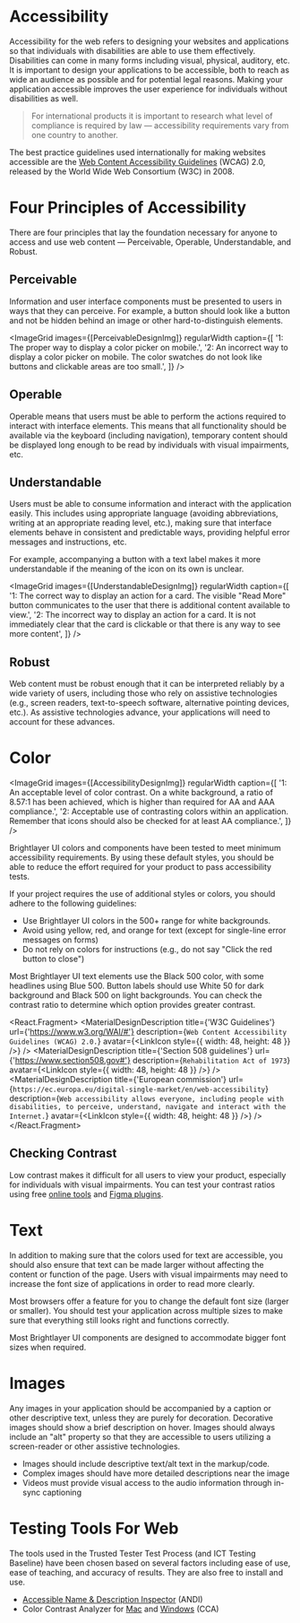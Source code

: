 
<!-- KEYWORDS: accessibility design styles compliance w3c  -->

# Accessibility

Accessibility for the web refers to designing your websites and applications so that individuals with disabilities are able to use them effectively. Disabilities can come in many forms including visual, physical, auditory, etc. It is important to design your applications to be accessible, both to reach as wide an audience as possible and for potential legal reasons. Making your application accessible improves the user experience for individuals without disabilities as well.

> For international products it is important to research what level of compliance is required by law — accessibility requirements vary from one country to another.

The best practice guidelines used internationally for making websites accessible are the [Web Content Accessibility Guidelines](https://www.w3.org/TR/WCAG20/) (WCAG) 2.0, released by the World Wide Web Consortium (W3C) in 2008.

<Divider />

# Four Principles of Accessibility

There are four principles that lay the foundation necessary for anyone to access and use web content — Perceivable, Operable, Understandable, and Robust.

## Perceivable

Information and user interface components must be presented to users in ways that they can perceive. For example, a button should look like a button and not be hidden behind an image or other hard-to-distinguish elements.

<ImageGrid
    images={[PerceivableDesignImg]}
    regularWidth
    caption={[
        '1: The proper way to display a color picker on mobile.',
        '2: An incorrect way to display a color picker on mobile. The color swatches do not look like buttons and clickable areas are too small.',
    ]}
/>

## Operable

Operable means that users must be able to perform the actions required to interact with interface elements. This means that all functionality should be available via the keyboard (including navigation), temporary content should be displayed long enough to be read by individuals with visual impairments, etc.

## Understandable

Users must be able to consume information and interact with the application easily. This includes using appropriate language (avoiding abbreviations, writing at an appropriate reading level, etc.), making sure that interface elements behave in consistent and predictable ways, providing helpful error messages and instructions, etc.

For example, accompanying a button with a text label makes it more understandable if the meaning of the icon on its own is unclear.

<ImageGrid
    images={[UnderstandableDesignImg]}
    regularWidth
    caption={[
        '1: The correct way to display an action for a card. The visible "Read More" button communicates to the user that there is additional content available to view.',
        '2: The incorrect way to display an action for a card. It is not immediately clear that the card is clickable or that there is any way to see more content',
    ]}
/>

## Robust

Web content must be robust enough that it can be interpreted reliably by a wide variety of users, including those who rely on assistive technologies (e.g., screen readers, text-to-speech software, alternative pointing devices, etc.). As assistive technologies advance, your applications will need to account for these advances.

<Divider />

# Color

<ImageGrid
    images={[AccessibilityDesignImg]}
    regularWidth
    caption={[
        '1: An acceptable level of color contrast. On a white background, a ratio of 8.57:1 has been achieved, which is higher than required for AA and AAA compliance.',
        '2: Acceptable use of contrasting colors within an application. Remember that icons should also be checked for at least AA compliance.',
    ]}
/>

Brightlayer UI colors and components have been tested to meet minimum accessibility requirements. By using these default styles, you should be able to reduce the effort required for your product to pass accessibility tests.

If your project requires the use of additional styles or colors, you should adhere to the following guidelines:

-   Use Brightlayer UI colors in the 500+ range for white backgrounds.
-   Avoid using yellow, red, and orange for text (except for single-line error messages on forms)
-   Do not rely on colors for instructions (e.g., do not say "Click the red button to close")

Most Brightlayer UI text elements use the Black 500 color, with some headlines using Blue 500. Button labels should use White 50 for dark background and Black 500 on light backgrounds. You can check the contrast ratio to determine which option provides greater contrast.

<React.Fragment>
    <MaterialDesignDescription
        title={'W3C Guidelines'}
        url={'https://www.w3.org/WAI/#'}
        description={`Web Content Accessibility Guidelines (WCAG) 2.0.`}
        avatar={<LinkIcon style={{ width: 48, height: 48 }} />}
    />
    <MaterialDesignDescription
        title={'Section 508 guidelines'}
        url={'https://www.section508.gov#'}
        description={`Rehabilitation Act of 1973`}
        avatar={<LinkIcon style={{ width: 48, height: 48 }} />}
    />
    <MaterialDesignDescription
        title={'European commission'}
        url={`https://ec.europa.eu/digital-single-market/en/web-accessibility`}
        description={`Web accessibility allows everyone, including people with disabilities, to perceive, understand, navigate and interact with the Internet.`}
        avatar={<LinkIcon style={{ width: 48, height: 48 }} />}
    />
</React.Fragment>

## Checking Contrast

Low contrast makes it difficult for all users to view your product, especially for individuals with visual impairments. You can test your contrast ratios using free [online tools](https://webaim.org/resources/contrastchecker/) and [Figma plugins](https://www.figma.com/community/plugin/732603254453395948/Stark).

<Divider />

# Text

In addition to making sure that the colors used for text are accessible, you should also ensure that text can be made larger without affecting the content or function of the page. Users with visual impairments may need to increase the font size of applications in order to read more clearly.

Most browsers offer a feature for you to change the default font size (larger or smaller). You should test your application across multiple sizes to make sure that everything still looks right and functions correctly.

Most Brightlayer UI components are designed to accommodate bigger font sizes when required.

<Divider />

# Images

Any images in your application should be accompanied by a caption or other descriptive text, unless they are purely for decoration. Decorative images should show a brief description on hover. Images should always include an "alt" property so that they are accessible to users utilizing a screen-reader or other assistive technologies.

-   Images should include descriptive text/alt text in the markup/code.
-   Complex images should have more detailed descriptions near the image
-   Videos must provide visual access to the audio information through in-sync captioning

<Divider />

# Testing Tools For Web

The tools used in the Trusted Tester Test Process (and ICT Testing Baseline) have been chosen based on several factors including ease of use, ease of teaching, and accuracy of results. They are also free to install and use.

-   [Accessible Name & Description Inspector](https://www.ssa.gov/accessibility/andi/help/install.html) (ANDI)
-   Color Contrast Analyzer for [Mac](https://github.com/ThePacielloGroup/CCA-OSX/releases/tag/2.4) and [Windows](https://github.com/ThePacielloGroup/CCA-Win/releases/tag/2.5.0) (CCA)
